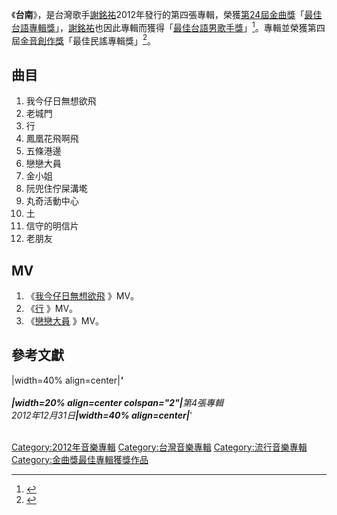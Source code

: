 {{copyedit|time=2014-07-08T12:49:06+00:00}}

{{Infobox Album  
| Name		= 台南
| Type		= 錄音室專輯
| Artist        = [[謝銘祐|謝銘祐]] 
| Cover		= 
| Released      = 2012年12月31日
| Recorded	= 
| Genre		= [[流行音樂|流行音樂]] 
| Length	= 52' 04"
| Label		= [[三川娛樂有限公司|三川娛樂有限公司]]
| Producer	= [[謝銘祐|謝銘祐]]
| Last album	= [[城市(專輯)|城市]]<br>（2005年）
| This album	= '''台南'''<br>（2012年）
| Next album	= 
}}

《'''台南'''》，是台灣歌手[[謝銘祐|謝銘祐]]2012年發行的第四張專輯，榮獲[[第24屆金曲獎|第24屆金曲獎]]「[[最佳台語專輯獎_(金曲獎)|最佳台語專輯獎]]」，[[謝銘祐|謝銘祐]]也因此專輯而獲得「[[最佳台語男歌手獎_(金曲獎)|最佳台語男歌手獎]]」<ref>{{Cite web |url=http://2013goldenmelody.bamid.gov.tw/detail?id=23 |title=第24屆金曲獎流行音樂類得獎名單 |accessdate=2014-10-14 |archive-date=2013-11-18 |archive-url=https://web.archive.org/web/20131118021751/http://2013goldenmelody.bamid.gov.tw/detail?id=23 |dead-url=yes }}</ref>。專輯並榮獲第四屆[[金音創作獎|金音創作獎]]「最佳民謠專輯獎」<ref>{{Cite web |url=http://www.bamid.gov.tw/BAMID/Code/NewListContent.aspx?id=c5a4c12c-0455-40d3-9365-cca6946574cb |title=第四屆金音創作獎得獎名單 |accessdate=2014-10-14 |archive-date=2014-10-16 |archive-url=https://web.archive.org/web/20141016180941/http://www.bamid.gov.tw/BAMID/Code/NewListContent.aspx?id=c5a4c12c-0455-40d3-9365-cca6946574cb |dead-url=no }}</ref>。

==曲目==
# 我今仔日無想欲飛
# 老城門
# 行
# 鳳凰花飛啊飛
# 五條港邊 
# 戀戀大員
# 金小姐 
# 阮兜住佇屎溝墘 
# 丸奇活動中心 
# 土
# 信守的明信片
# 老朋友

== MV ==
# 《[https://www.youtube.com/watch?v=xrbW3JAkoMU 我今仔日無想欲飛] {{Wayback|url=https://www.youtube.com/watch?v=xrbW3JAkoMU |date=20151213195712 }}》MV。<br>
# 《[https://www.youtube.com/watch?v=RsXFCLz0qDE 行] {{Wayback|url=https://www.youtube.com/watch?v=RsXFCLz0qDE |date=20200315065056 }}》MV。<br>
# 《[https://www.youtube.com/watch?v=4X4_KMfF35o 戀戀大員] {{Wayback|url=https://www.youtube.com/watch?v=4X4_KMfF35o |date=20160317032623 }}》MV。<br>

== 參考文獻 ==
{{reflist}}

{{start box}}
|width=40% align=center|''''''<br><br>
|width=20% align=center colspan="2"|'''第4張專輯'''<br>'''2012年12月31日'''
|width=40% align=center|''''''<br><br>
{{end box}}
{{Golden-Melody-Album-Taiwanese}}
[[Category:2012年音樂專輯|Category:2012年音樂專輯]]
[[Category:台灣音樂專輯|Category:台灣音樂專輯]]
[[Category:流行音樂專輯|Category:流行音樂專輯]]
[[Category:金曲獎最佳專輯獲獎作品|Category:金曲獎最佳專輯獲獎作品]]